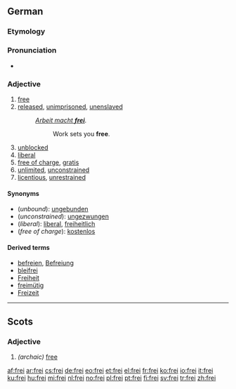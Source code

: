 {{also|Frei|-frei|freí}}
==German==

===Etymology===
{{etyl|goh|de}} {{term|fri|frī|lang=goh}}

===Pronunciation===
* {{IPA|lang=de|/fʀaɪ̯/}}

===Adjective===
{{de-adj|comparative=freier|superlative=freisten}}

# [[free]]
# [[released]], [[unimprisoned]], [[unenslaved]]
#: ''[[w:Arbeit macht frei|Arbeit macht '''frei''']].''
#:: Work sets you '''free'''.
# [[unblocked]]
# [[liberal]]
# [[free of charge]], [[gratis]]
# [[unlimited]], [[unconstrained]]
# [[licentious]], [[unrestrained]]

====Synonyms====
* (''unbound''): [[ungebunden]]
* (''unconstrained''): [[ungezwungen]]
* (''liberal''): [[liberal#German|liberal]], [[freiheitlich]]
* (''free of charge''): [[kostenlos]]

====Derived terms====
* [[befreien]], [[Befreiung]]
* [[bleifrei]]
* [[Freiheit]]
* [[freimütig]]
* [[Freizeit]]

----

==Scots==
===Adjective===
{{sco-adj|freier|freiist}}

# {{South Scots}} ''(archaic)'' [[free]]

[[af:frei]]
[[ar:frei]]
[[cs:frei]]
[[de:frei]]
[[eo:frei]]
[[et:frei]]
[[el:frei]]
[[fr:frei]]
[[ko:frei]]
[[io:frei]]
[[it:frei]]
[[ku:frei]]
[[hu:frei]]
[[mi:frei]]
[[nl:frei]]
[[no:frei]]
[[pl:frei]]
[[pt:frei]]
[[fi:frei]]
[[sv:frei]]
[[tr:frei]]
[[zh:frei]]
